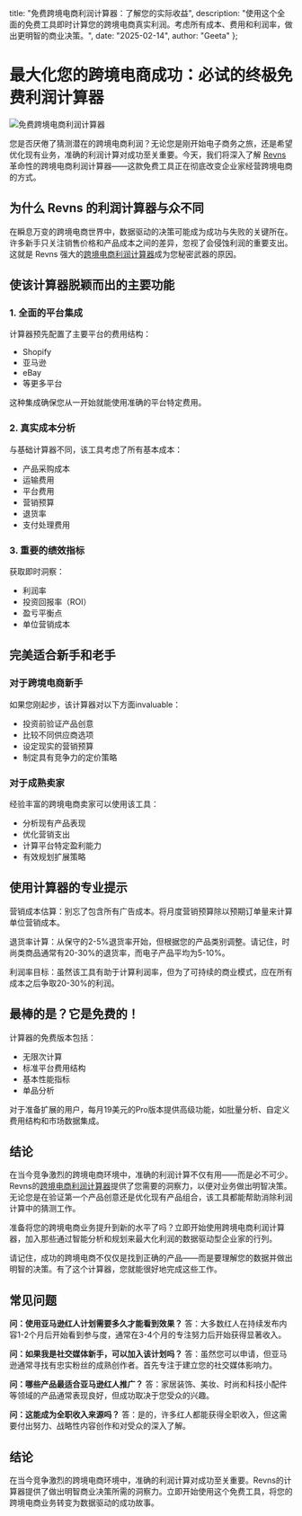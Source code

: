   title: "免费跨境电商利润计算器：了解您的实际收益",
  description: "使用这个全面的免费工具即时计算您的跨境电商真实利润。考虑所有成本、费用和利润率，做出更明智的商业决策。",
  date: "2025-02-14",
  author: "Geeta"
};

# 最大化您的跨境电商成功：必试的终极免费利润计算器

![免费跨境电商利润计算器](/images/blog/free-dropshipping-profit-calculator.jpeg)

您是否厌倦了猜测潜在的跨境电商利润？无论您是刚开始电子商务之旅，还是希望优化现有业务，准确的利润计算对成功至关重要。今天，我们将深入了解 [Revns](https://www.revns.com/) 革命性的跨境电商利润计算器——这款免费工具正在彻底改变企业家经营跨境电商的方式。

## 为什么 Revns 的利润计算器与众不同

在瞬息万变的跨境电商世界中，数据驱动的决策可能成为成功与失败的关键所在。许多新手只关注销售价格和产品成本之间的差异，忽视了会侵蚀利润的重要支出。这就是 Revns 强大的[跨境电商利润计算器](https://www.revns.com/tools/dropship-calculator)成为您秘密武器的原因。

## 使该计算器脱颖而出的主要功能

### 1. 全面的平台集成
计算器预先配置了主要平台的费用结构：
- Shopify
- 亚马逊
- eBay
- 等更多平台

这种集成确保您从一开始就能使用准确的平台特定费用。

### 2. 真实成本分析
与基础计算器不同，该工具考虑了所有基本成本：
- 产品采购成本
- 运输费用
- 平台费用
- 营销预算
- 退货率
- 支付处理费用

### 3. 重要的绩效指标
获取即时洞察：
- 利润率
- 投资回报率（ROI）
- 盈亏平衡点
- 单位营销成本

## 完美适合新手和老手

### 对于跨境电商新手
如果您刚起步，该计算器对以下方面invaluable：
- 投资前验证产品创意
- 比较不同供应商选项
- 设定现实的营销预算
- 制定具有竞争力的定价策略

### 对于成熟卖家
经验丰富的跨境电商卖家可以使用该工具：
- 分析现有产品表现
- 优化营销支出
- 计算平台特定盈利能力
- 有效规划扩展策略

## 使用计算器的专业提示

营销成本估算：别忘了包含所有广告成本。将月度营销预算除以预期订单量来计算单位营销成本。

退货率计算：从保守的2-5%退货率开始，但根据您的产品类别调整。请记住，时尚类商品通常有20-30%的退货率，而电子产品平均为5-10%。

利润率目标：虽然该工具有助于计算利润率，但为了可持续的商业模式，应在所有成本之后争取20-30%的利润。

## 最棒的是？它是免费的！

计算器的免费版本包括：
- 无限次计算
- 标准平台费用结构
- 基本性能指标
- 单品分析

对于准备扩展的用户，每月19美元的Pro版本提供高级功能，如批量分析、自定义费用结构和市场数据集成。

## 结论

在当今竞争激烈的跨境电商环境中，准确的利润计算不仅有用——而是必不可少。Revns的[跨境电商利润计算器](https://www.revns.com/tools/dropship-calculator)提供了您需要的洞察力，以便对业务做出明智决策。无论您是在验证第一个产品创意还是优化现有产品组合，该工具都能帮助消除利润计算中的猜测工作。

准备将您的跨境电商业务提升到新的水平了吗？立即开始使用跨境电商利润计算器，加入那些通过智能分析和规划来最大化利润的数据驱动型企业家的行列。

请记住，成功的跨境电商不仅仅是找到正确的产品——而是要理解您的数据并做出明智的决策。有了这个计算器，您就能很好地完成这些工作。

## 常见问题

**问：使用亚马逊红人计划需要多久才能看到效果？**
答：大多数红人在持续发布内容1-2个月后开始看到参与度，通常在3-4个月的专注努力后开始获得显著收入。

**问：如果我是社交媒体新手，可以加入该计划吗？**
答：虽然您可以申请，但亚马逊通常寻找有忠实粉丝的成熟创作者。首先专注于建立您的社交媒体影响力。

**问：哪些产品最适合亚马逊红人推广？**
答：家居装饰、美妆、时尚和科技小配件等领域的产品通常表现良好，但成功取决于您受众的兴趣。

**问：这能成为全职收入来源吗？**
答：是的，许多红人都能获得全职收入，但这需要付出努力、战略性内容创作和对受众的深入了解。

## 结论
在当今竞争激烈的跨境电商环境中，准确的利润计算对成功至关重要。Revns的计算器提供了做出明智商业决策所需的洞察力。立即开始使用这个免费工具，将您的跨境电商业务转变为数据驱动的成功故事。
